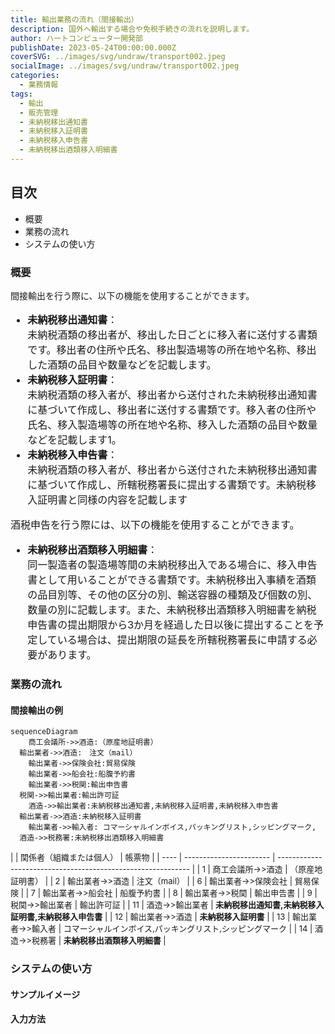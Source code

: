 ```yaml
---
title: 輸出業務の流れ（間接輸出）
description: 国外へ輸出する場合や免税手続きの流れを説明します。
author: ハートコンピューター開発部
publishDate: 2023-05-24T00:00:00.000Z
coverSVG: ../images/svg/undraw/transport002.jpeg
socialImage: ../images/svg/undraw/transport002.jpeg
categories:
  - 業務情報
tags:
  - 輸出
  - 販売管理
  - 未納税移出通知書
  - 未納税移入証明書
  - 未納税移入申告書
  - 未納税移出酒類移入明細書
---
```

## 目次
 - 概要
 - 業務の流れ
 - システムの使い方 
### 概要
間接輸出を行う際に、以下の機能を使用することができます。
<font size="3">
 - **未納税移出通知書**：  
 未納税酒類の移出者が、移出した日ごとに移入者に送付する書類です。移出者の住所や氏名、移出製造場等の所在地や名称、移出した酒類の品目や数量などを記載します。
 - **未納税移入証明書**：  
 未納税酒類の移入者が、移出者から送付された未納税移出通知書に基づいて作成し、移出者に送付する書類です。移入者の住所や氏名、移入製造場等の所在地や名称、移入した酒類の品目や数量などを記載します1。
 - **未納税移入申告書**：  
 未納税酒類の移入者が、移出者から送付された未納税移出通知書に基づいて作成し、所轄税務署長に提出する書類です。未納税移入証明書と同様の内容を記載します

酒税申告を行う際には、以下の機能を使用することができます。
 - **未納税移出酒類移入明細書**：  
 同一製造者の製造場等間の未納税移出入である場合に、移入申告書として用いることができる書類です。未納税移出入事績を酒類の品目別等、その他の区分の別、輸送容器の種類及び個数の別、数量の別に記載します。また、未納税移出酒類移入明細書を納税申告書の提出期限から3か月を経過した日以後に提出することを予定している場合は、提出期限の延長を所轄税務署長に申請する必要があります。
</font>




### 業務の流れ
#### 間接輸出の例
```mermaid
sequenceDiagram
	商工会議所->>酒造:（原産地証明書）
  輸出業者->>酒造:　注文（mail）
	輸出業者->>保険会社:貿易保険
	輸出業者->>船会社:船腹予約書
	輸出業者->>税関:輸出申告書
  税関->>輸出業者:輸出許可証
	酒造->>輸出業者:未納税移出通知書,未納税移入証明書,未納税移入申告書
  輸出業者->>酒造:未納税移入証明書
	輸出業者->>輸入者: コマーシャルインボイス,パッキングリスト,シッピングマーク,
  酒造->>税務署:未納税移出酒類移入明細書
```

<font size="2">
|      | 関係者（組織または個人）                | 帳票物                                                       |
| ---- | ----------------------- | ------------------------------------------------------------ |
| 1    | 商工会議所->>酒造     | （原産地証明書）                                             |
| 2    | 輸出業者->>酒造         | 注文（mail）                                                 |
| 6    | 輸出業者->>保険会社 | 貿易保険                                                     |
| 7    | 輸出業者->>船会社   | 船腹予約書                                                   |
| 8    | 輸出業者->>税関     | 輸出申告書                                                   |
| 9    | 税関->>輸出業者     | 輸出許可証                                                   |
| 11   | 酒造->>輸出業者           | <b style={{color: 'tomato'}}>未納税移出通知書,未納税移入証明書,未納税移入申告書</b>           |
| 12   | 輸出業者->>酒造           | <b style={{color: 'tomato'}}>未納税移入証明書</b>                                             |
| 13   | 輸出業者->>輸入者   | コマーシャルインボイス,パッキングリスト,シッピングマーク   |
| 14   | 酒造->>税務署         | <b style={{color: 'tomato'}}>未納税移出酒類移入明細書</b>              |

</font>

### システムの使い方
#### サンプルイメージ
#### 入力方法
